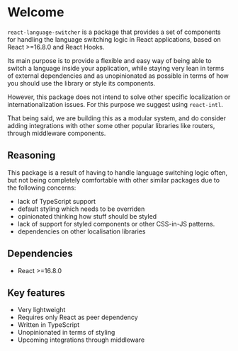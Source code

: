 
<Meta title="Documentation|Welcome" />

# Welcome

`react-language-switcher` is a package that provides a set of components for handling the language switching logic in React applications, based on React >=16.8.0 and React Hooks.

Its main purpose is to provide a flexible and easy way of being able to switch a language inside your application, while staying very lean in terms of external dependencies and as unopinionated as possible in terms of how you should use the library or style its components.

However, this package does not intend to solve other specific localization or internationalization issues. For this purpose we suggest using `react-intl`.

That being said, we are building this as a modular system, and do consider adding integrations with other some other popular libraries like routers, through middleware components.

## Reasoning

This package is a result of having to handle language switching logic often, but not being completely comfortable with other similar packages due to the following concerns:

- lack of TypeScript support
- default styling which needs to be overriden
- opinionated thinking how stuff should be styled
- lack of support for styled components or other CSS-in-JS patterns.
- dependencies on other localisation libraries

## Dependencies

- React >=16.8.0

## Key features

- Very lightweight
- Requires only React as peer dependency
- Written in TypeScript
- Unopinionated in terms of styling
- Upcoming integrations through middleware
